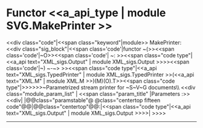=Functor <<a_api_type | module SVG.MakePrinter >> =
<<div class="code"|<<span class="keyword"|module>> MakePrinter: <<div class="sig_block"|<<span class='code'|functor ~(>><<span class='code'|~O>><<span class='code'| ~: >><<span class="code type"|<<a_api text="XML_sigs.Output" | module XML_sigs.Output >>>><<span class='code'|~) ~-~> >><<span class="code type"|<<a_api text="XML_sigs.TypedPrinter" | module XML_sigs.TypedPrinter >>(<<a_api text="XML.M" | module XML.M >>)(M)(O).T>><<span class="code type"|{{{  }}}>>>>>>~Parametrized stream printer for ~S~V~G documents\\
<<div class="module_param_list" | <<span class="param_title" |Parameters :>><<div|
|@@class="paramstable"@ @class="centertop fifteen code"@@{{{O}}}|@@class="centertop"@@:|<<span class="code type"|<<a_api text="XML_sigs.Output" | module XML_sigs.Output >>>>|
>>>>

----
